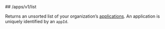 
<MethodPill method="get" />
## /apps/v1/list

Returns an unsorted list of your organization’s [applications](https://hathora.dev/docs/concepts/hathora-entities#application). An application is uniquely identified by an `appId`.